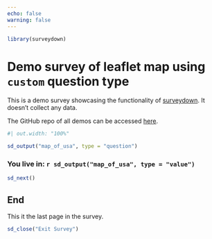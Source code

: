 ```yaml
---
echo: false
warning: false
---
```


```r
library(surveydown)
```

::: {#map_of_usa .sd-page}

# Demo survey of leaflet map using `custom` question type

::: {.callout-note}

This is a demo survey showcasing the functionality of <a href="https://surveydown.org" target="_blank">surveydown</a>. It doesn't collect any data.

The GitHub repo of all demos can be accessed <a href="https://github.com/surveydown-dev/demos" target="_blank">here</a>.

:::

```r
#| out.width: "100%"

sd_output("map_of_usa", type = "question")
```

### You live in: `r sd_output("map_of_usa", type = "value")`

```r
sd_next()
```

:::

::: {#end .sd-page}

## End

This it the last page in the survey.

```r
sd_close("Exit Survey")
```

:::
